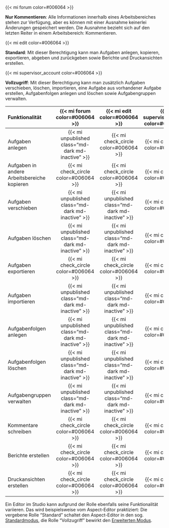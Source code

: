 {{< mi forum color=#006064 >}}

**Nur Kommentieren**: Alle Informationen innerhalb eines Arbeitsbereiches stehen zur Verfügung, aber es können mit einer Ausnahme keinerlei Änderungen gespeichert werden. Die Ausnahme bezieht sich auf den letzten Reiter in einem Arbeitsbereich: Kommentieren.

{{< mi edit color=#006064 >}}

**Standard**: Mit dieser Berechtigung kann man Aufgaben anlegen, kopieren, exportieren, abgeben und zurückgeben sowie Berichte und Druckansichten erstellen.

{{< mi supervisor_account color=#006064 >}}

**Vollzugriff**: Mit dieser Berechtigung kann man zusätzlich Aufgaben verschieben, löschen, importieren, eine Aufgabe aus vorhandener Aufgabe erstellen, Aufgabenfolgen anlegen und löschen sowie Aufgabengruppen verwalten.

| Funktionalität | {{< mi forum color=#006064 >}} | {{< mi edit color=#006064 >}} | {{< mi supervisor_account color=#006064 >}} |
|:--------------------------|:---:|:---:|:---:|
| Aufgaben anlegen | {{< mi unpublished class="md-dark md-inactive" >}} | {{< mi check_circle color=#006064 >}} |{{< mi check_circle color=#006064 >}} |
| Aufgaben in andere Arbeitsbereiche kopieren | {{< mi check_circle color=#006064 >}} | {{< mi check_circle color=#006064 >}} |{{< mi check_circle color=#006064 >}} |
| Aufgaben verschieben | {{< mi unpublished class="md-dark md-inactive" >}} | {{< mi unpublished class="md-dark md-inactive" >}} |{{< mi check_circle color=#006064 >}} |
| Aufgaben löschen | {{< mi unpublished class="md-dark md-inactive" >}} | {{< mi unpublished class="md-dark md-inactive" >}} |{{< mi check_circle color=#006064 >}} |
| Aufgaben exportieren | {{< mi check_circle color=#006064 >}} | {{< mi check_circle color=#006064 >}} |{{< mi check_circle color=#006064 >}} |
| Aufgaben importieren | {{< mi unpublished class="md-dark md-inactive" >}} | {{< mi unpublished class="md-dark md-inactive" >}} |{{< mi check_circle color=#006064 >}} |
| Aufgabenfolgen anlegen | {{< mi unpublished class="md-dark md-inactive" >}} | {{< mi unpublished class="md-dark md-inactive" >}} |{{< mi check_circle color=#006064 >}} |
| Aufgabenfolgen löschen | {{< mi unpublished class="md-dark md-inactive" >}} | {{< mi unpublished class="md-dark md-inactive" >}} |{{< mi check_circle color=#006064 >}} |
| Aufgabengruppen verwalten | {{< mi unpublished class="md-dark md-inactive" >}} | {{< mi unpublished class="md-dark md-inactive" >}} |{{< mi check_circle color=#006064 >}} |
| Kommentare schreiben | {{< mi check_circle color=#006064 >}} | {{< mi check_circle color=#006064 >}} |{{< mi check_circle color=#006064 >}} |
| Berichte erstellen | {{< mi check_circle color=#006064 >}} | {{< mi check_circle color=#006064 >}} |{{< mi check_circle color=#006064 >}} |
| Druckansichten erstellen | {{< mi check_circle color=#006064 >}} | {{< mi check_circle color=#006064 >}} |{{< mi check_circle color=#006064 >}} |

Ein Editor im Studio kann aufgrund der Rolle ebenfalls seine Funktionalität variieren. Das wird beispielsweise vom Aspect-Editor praktiziert: Die vergebene Rolle "Standard" schaltet den Aspect-Editor in den sog. [Standardmodus](/tasks/design/basic/index.qmd), die Rolle "Vollzugriff" bewirkt den [Erweiterten Modus](/tasks/design/extended/index.qmd).
